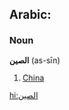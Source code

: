 == Arabic: ==
===Noun===<!-- does arabic have a concept of proper nouns? -->
'''الصين''' (as-sīn) 

#[[China]]

[[hi:الصين]]